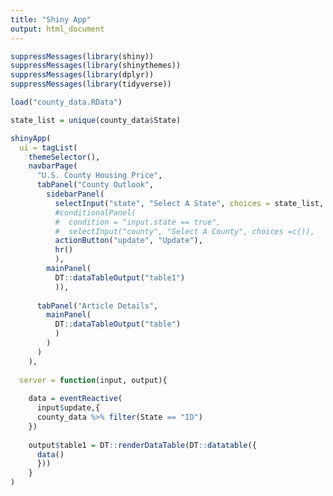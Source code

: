```yaml
---
title: "Shiny App"
output: html_document
---
```

```r
suppressMessages(library(shiny))
suppressMessages(library(shinythemes))
suppressMessages(library(dplyr))
suppressMessages(library(tidyverse))
```

```r
load("county_data.RData")
```


```r
state_list = unique(county_data$State)

shinyApp(
  ui = tagList(
    themeSelector(),
    navbarPage(
      "U.S. County Housing Price",
      tabPanel("County Outlook", 
        sidebarPanel(
          selectInput("state", "Select A State", choices = state_list, selected = 1),
          #conditionalPanel(
          #  condition = "input.state == true",
          #  selectInput("county", "Select A County", choices =c()),
          actionButton("update", "Update"),
          hr()
          ),
        mainPanel(
          DT::dataTableOutput("table1")
          )),
      
      tabPanel("Article Details",
        mainPanel(
          DT::dataTableOutput("table")
          )
        )
      )
    ),
  
  server = function(input, output){
    
    data = eventReactive(
      input$update,{
      county_data %>% filter(State == "ID")
    })
    
    output$table1 = DT::renderDataTable(DT::datatable({
      data()
      }))
    }
)

```